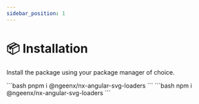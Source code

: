 ```yaml
---
sidebar_position: 1
---
```



# 📦 Installation

Install the package using your package manager of choice.

<Tabs>
  <TabItem value="pnpm" label="PNPM" default>
    ```bash
pnpm i @ngeenx/nx-angular-svg-loaders
    ```
  </TabItem>
  <TabItem value="npm" label="NPM">
    ```bash
npm i @ngeenx/nx-angular-svg-loaders
    ```
  </TabItem>
</Tabs>
